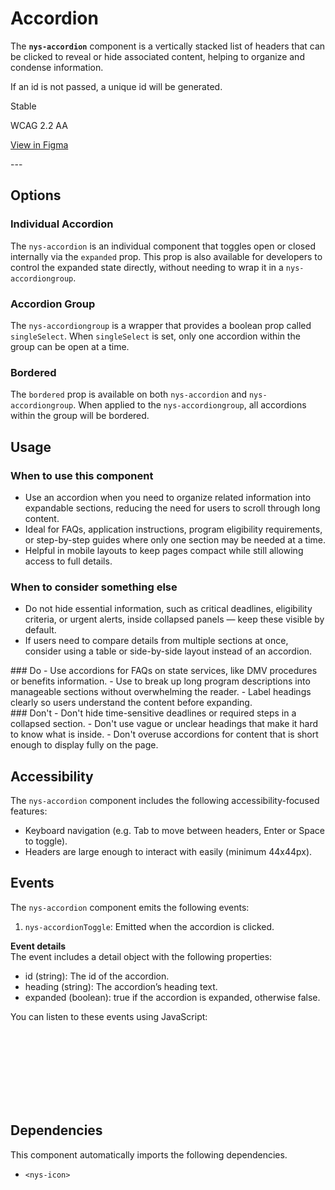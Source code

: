
<Meta of={NysAccordionStories} title="Components/Accordion/Documentation" />

# Accordion

The **`nys-accordion`** component is a vertically stacked list of headers that can be clicked to reveal or hide associated content, helping to organize and condense information.

If an id is not passed, a unique id will be generated.

<p className="pill pill--stable">Stable</p>

<p className="pill pill--wcag">WCAG 2.2 AA</p>

<div class="nys-grid-row nys-grid-gap-1">
  <nys-badge label="Stable" prefixIcon="code"></nys-badge>
  <nys-badge
    prefixIcon
    prefix="WCAG 2.2"
    label="AA"
    intent="success"
  ></nys-badge>
  <p className="pill pill--uikit"><a target="_blank" href="https://www.figma.com/design/U2QpuSUXRTxbgG64Fzi9bu?node-id=4469-1783">View in Figma</a></p>
</div>
---

<Canvas of={NysAccordionStories.Basic} />

<Controls />

## Options

### Individual Accordion
The `nys-accordion` is an individual component that toggles open or closed internally via the `expanded` prop.
This prop is also available for developers to control the expanded state directly, without needing to wrap it in a `nys-accordiongroup`.
<Canvas of={NysAccordionStories.IndividualAccordion} />

### Accordion Group
The `nys-accordiongroup` is a wrapper that provides a boolean prop called `singleSelect`.
When `singleSelect` is set, only one accordion within the group can be open at a time.
<Canvas of={NysAccordionStories.AccordionGroup} />


### Bordered
The `bordered` prop is available on both `nys-accordion` and `nys-accordiongroup`.
When applied to the `nys-accordiongroup`, all accordions within the group will be bordered.
<Canvas of={NysAccordionStories.Bordered} />

## Usage

### When to use this component
- Use an accordion when you need to organize related information into expandable sections, reducing the need for users to scroll through long content.
- Ideal for FAQs, application instructions, program eligibility requirements, or step-by-step guides where only one section may be needed at a time.
- Helpful in mobile layouts to keep pages compact while still allowing access to full details.

### When to consider something else
- Do not hide essential information, such as critical deadlines, eligibility criteria, or urgent alerts, inside collapsed panels — keep these visible by default.
- If users need to compare details from multiple sections at once, consider using a table or side-by-side layout instead of an accordion.

<div className="nys-grid-row nys-grid-gap-lg">
  <div className="nys-mobile-lg:nys-grid-col">
    <div className="usage-card usage-card--do">
      ### <nys-icon name="check_circle" color="var(--nys-color-success)" /> Do
      - Use accordions for FAQs on state services, like DMV procedures or benefits information.
      - Use to break up long program descriptions into manageable sections without overwhelming the reader.
      - Label headings clearly so users understand the content before expanding.
    </div>
  </div>
  <div className="nys-mobile-lg:nys-grid-col">
    <div className="usage-card usage-card--dont">
      ### <nys-icon name="error" color="var(--nys-color-danger)" /> Don't
      - Don't hide time-sensitive deadlines or required steps in a collapsed section.
      - Don't use vague or unclear headings that make it hard to know what is inside.
      - Don't overuse accordions for content that is short enough to display fully on the page.
    </div>
  </div>
</div>

## Accessibility

The `nys-accordion` component includes the following accessibility-focused features:

- Keyboard navigation (e.g. Tab to move between headers, Enter or Space to toggle).
- Headers are large enough to interact with easily (minimum 44x44px).


## Events

The `nys-accordion` component emits the following events:

1. `nys-accordionToggle`: Emitted when the accordion is clicked.

**Event details** \
The event includes a detail object with the following properties:
- id (string): The id of the accordion.
- heading (string): The accordion’s heading text.
- expanded (boolean): true if the accordion is expanded, otherwise false.

You can listen to these events using JavaScript:

```js
// Select the accordion component
const accordion = document.querySelector("nys-accordion");

// Listen for the '"nys-accordionitem-toggle' event
accordion.addEventListener("nys-accordionitem-toggle", () => {
	console.log("Accordion toggled");
	console.log("Accordion details:", event.detail);
});
``` 

## Dependencies

This component automatically imports the following dependencies.

- `<nys-icon>`
